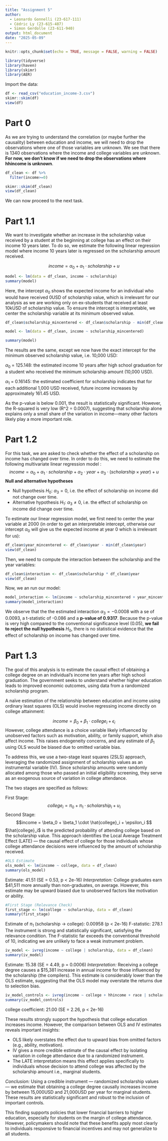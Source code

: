 ```yaml
---
title: "Assignment 5"
author:
  - Leonardo Gonnelli (23-617-111)
  - Cédric Ly (23-615-487)
  - Simon Gerdolle (23-611-940)
output: html_document
date: "2025-05-09"
---
```


```r
knitr::opts_chunk$set(echo = TRUE, message = FALSE, warning = FALSE)
```

```r
library(tidyverse)
library(haven)
library(skimr)
library(AER)
```

Import the data:
```r
df <- read_csv("education_income-3.csv")
skimr::skim(df)
view(df)
```

# Part 0

As we are trying to understand the correlation (or maybe further the causality) between education and income, we will need to drop the observations where one of those variables are unknown. We see that there is 1340 observations where the income and college variables are unknown. **For now, we don't know if we need to drop the observations where hhincome is unknown**.

```r
df_clean <- df %>%
  filter(income>=0)

skimr::skim(df_clean)
view(df_clean)
```
We can now proceed to the next task.

# Part 1.1

We want to investigate whether an increase in the scholarship value received by a student at the beginning at college has an effect on their income 10 years later. To do so, we estimate the following linear regression model where income 10 years later is regressed on the scholarship amount received.

$$income = \alpha_0 + \alpha_1 \cdot scholarship + u$$

```r
model <- lm(data = df_clean, income ~ scholarship)
summary(model)
```
Here, the intercept $\alpha_0$ shows the expected income for an individual who would have received 0USD of scholarship value, which is irrelevant for our analysis as we are working only on ex-students that received at least 10kUSD of scholarship value. To ensure the intercept is interpretable, we center the scholarship variable at its minimum observed value. 

```r
df_clean$scholarship_mincentered <- df_clean$scholarship - min(df_clean$scholarship)
```

```r
model <- lm(data = df_clean, income ~ scholarship_mincentered)

summary(model)
```
The results are the same, except we now have the exact intercept for the minimum observed scholarship value, i.e. 10,000 USD:

$\alpha_0$ = 125.148: the estimated income 10 years after high school graduation for a student who received the minimum scholarship amount (10,000 USD).

$\alpha_1$ = 0.16145: the estimated coefficient for scholarship indicates that for each additional 1,000 USD received, future income increases by approximately 161.45 USD.

As the p-value is below 0.001, the result is statistically significant. However, the R-squared is very low (R^2 = 0.0007), suggesting that scholarship alone explains only a small share of the variation in income—many other factors likely play a more important role.

# Part 1.2

For this task, we are asked to check whether the effect of a scholarship on income has changed over time. In order to do this, we need to estimate the following multivariate linear regression model :
$$ income = \alpha_0 + \alpha_1\cdot scholarship + \alpha_2 \cdot year + \alpha_3 \cdot (scholarship \times year) + u$$
**Null and alternative hypotheses**

- Null hypothesis $H_0$: $\alpha_3 = 0$, i.e. the effect of scholarship on income did not change over time.
- Alternative hypothesis $H_1$: $\alpha_3 \neq 0$, i.e. the effect of scholarship on income did change over time.

To estimate our linear regression model, we first need to center the year variable at 2000 (in order to get an interpretable intercept, otherwise our intercept $\alpha_0$ will give us the expected income at year 0 which is irrelevant for us):

```r
df_clean$year_mincentered <- df_clean$year - min(df_clean$year)
view(df_clean)
```

Then, we need to compute the interaction between the scholarship and the year variables:
```r
df_clean$interaction <- df_clean$scholarship * df_clean$year
view(df_clean)
```

Now, we an run our model:
```r
model_interaction <- lm(income ~ scholarship_mincentered + year_mincentered + interaction, data = df_clean)
summary(model_interaction)
```

We observe that the the estimated interaction $\alpha_3 = -0.0008$ with a se of 0.0093, a t-statistic of -0.086 and a **p-value of 0.9317**.
Because the p-value is very high compared to the conventional significance level (0.05), **we fail to reject the null hypothesis** $H_0$, there is no statistical evidence that the effect of scholarship on income has changed over time.

# Part 1.3
The goal of this analysis is to estimate the causal effect of obtaining a college degree on an individual's income ten years after high school graduation. The government seeks to understand whether higher education leads to improved economic outcomes, using data from a randomized scholarship program.

A naïve estimation of the relationship between education and income using ordinary least squares (OLS) would involve regressing income directly on college attainment:

$$income = \beta_0 + \beta_1 \cdot college_i + \epsilon_i $$
However, college attendance is a choice variable likely influenced by unobserved factors such as motivation, ability, or family support, which also affect income. This raises endogeneity concerns, and any estimate of $\beta_1$ using OLS would be biased due to omitted variable bias.

To address this, we use a two-stage least squares (2SLS) approach, leveraging the randomized assignment of scholarship values as an instrumental variable (IV). Since scholarship amounts were randomly allocated among those who passed an initial eligibility screening, they serve as an exogenous source of variation in college attendance.

The two stages are specified as follows:

First Stage:
$$college_i = \pi_0 + \pi_1 \cdot scholarship_i + \upsilon_i $$
Second Stage:
$$income = \beta_0 + \beta_1 \cdot \hat{college}_i + \epsilon_i $$
$\hat{college}_i$ is the predicted probability of attending college based on the scholarship value. This approach identifies the Local Average Treatment Effect (LATE) — the causal effect of college for those individuals whose college attendance decisions were influenced by the amount of scholarship received.


```r
#OLS Estimate
ols_model <- lm(income ~ college, data = df_clean)
summary(ols_model)
```
Estimate: 41.51 (SE = 0.53, p < 2e-16)
*Interpretation:* 
College graduates earn $41,511 more annually than non-graduates, on average. However, this estimate may be upward biased due to unobserved factors like motivation or ability.

```r
#First Stage (Relevance Check)
first_stage <- lm(college ~ scholarship, data = df_clean)
summary(first_stage)
```
Estimate of $\pi_1$ (scholarship → college): 0.00958 (p < 2e-16)
F-statistic: 278.1
The instrument is strong and statistically significant, satisfying the relevance condition. The F-statistic far exceeds the conventional threshold of 10, indicating we are unlikely to face a weak instrument problem.

```r
iv_model <- ivreg(income ~ college | scholarship, data = df_clean)
summary(iv_model)
```
Estimate: 15.38 (SE = 4.49, p = 0.0006)
*Interpretation: *
Receiving a college degree causes a $15,381 increase in annual income for those influenced by the scholarship (the compilers). This estimate is considerably lower than the OLS estimate, suggesting that the OLS model may overstate the returns due to selection bias.

```r
iv_model_controls <- ivreg(income ~ college + hhincome + race | scholarship + hhincome + race, data = df_clean)
summary(iv_model_controls)
```
college coefficient: 21.00 (SE = 2.26, p < 2e-16)

These results strongly support the hypothesis that college education increases income. However, the comparison between OLS and IV estimates reveals important insights:

- OLS likely overstates the effect due to upward bias from omitted factors (e.g., ability, motivation).
- IV gives a more credible estimate of the causal effect by isolating variation in college attendance due to a randomized instrument.
- The LATE interpretation means this effect applies specifically to individuals whose decision to attend college was affected by the scholarship amount i.e., marginal students.

*Conclusion:*
Using a credible instrument — randomized scholarship values — we estimate that obtaining a college degree causally increases income by between 15,000USD and 21,000USD per year for marginal students. These results are statistically significant and robust to the inclusion of important controls.

This finding supports policies that lower financial barriers to higher education, especially for students on the margin of college attendance. However, policymakers should note that these benefits apply most clearly to individuals responsive to financial incentives and may not generalize to all students.